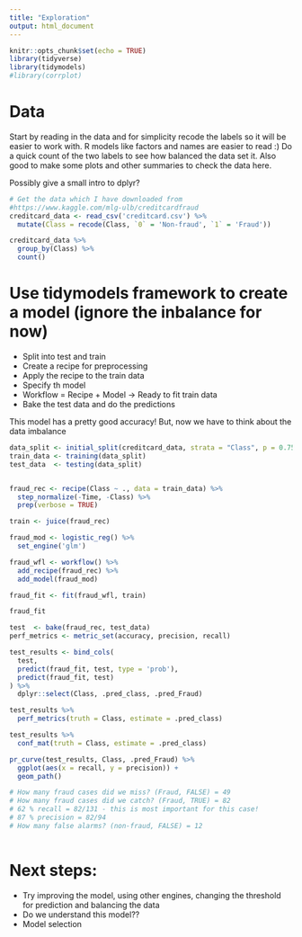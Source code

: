 ```yaml
---
title: "Exploration"
output: html_document
---
```


```r
knitr::opts_chunk$set(echo = TRUE)
library(tidyverse)
library(tidymodels)
#library(corrplot)
```

# Data

Start by reading in the data and for simplicity recode the labels so it will be easier to work with. R models like factors and names are easier to read :) Do a quick count of the two labels to see how balanced the data set it. Also good to make some plots and other summaries to check the data here. 

Possibly give a small intro to dplyr?

```r

# Get the data which I have downloaded from 
#https://www.kaggle.com/mlg-ulb/creditcardfraud
creditcard_data <- read_csv('creditcard.csv') %>% 
  mutate(Class = recode(Class, `0` = 'Non-fraud', `1` = 'Fraud'))

creditcard_data %>% 
  group_by(Class) %>% 
  count()


```

# Use tidymodels framework to create a model (ignore the inbalance for now)

- Split into test and train
- Create a recipe for preprocessing
- Apply the recipe to the train data
- Specify th model
- Workflow = Recipe + Model -> Ready to fit train data
- Bake the test data and do the predictions

This model has a pretty good accuracy! But, now we have to think about the data imbalance

```r

data_split <- initial_split(creditcard_data, strata = "Class", p = 0.75)
train_data <- training(data_split) 
test_data  <- testing(data_split)


fraud_rec <- recipe(Class ~ ., data = train_data) %>%
  step_normalize(-Time, -Class) %>% 
  prep(verbose = TRUE) 

train <- juice(fraud_rec) 

fraud_mod <- logistic_reg() %>% 
  set_engine('glm')

fraud_wfl <- workflow() %>% 
  add_recipe(fraud_rec) %>% 
  add_model(fraud_mod)

fraud_fit <- fit(fraud_wfl, train)

fraud_fit

test  <- bake(fraud_rec, test_data)
perf_metrics <- metric_set(accuracy, precision, recall)

test_results <- bind_cols(
  test,
  predict(fraud_fit, test, type = 'prob'),
  predict(fraud_fit, test)
) %>% 
  dplyr::select(Class, .pred_class, .pred_Fraud)

test_results %>% 
  perf_metrics(truth = Class, estimate = .pred_class)

test_results %>% 
  conf_mat(truth = Class, estimate = .pred_class)

pr_curve(test_results, Class, .pred_Fraud) %>% 
  ggplot(aes(x = recall, y = precision)) +
  geom_path()

# How many fraud cases did we miss? (Fraud, FALSE) = 49
# How many fraud cases did we catch? (Fraud, TRUE) = 82
# 62 % recall = 82/131 - this is most important for this case!
# 87 % precision = 82/94
# How many false alarms? (non-fraud, FALSE) = 12
  
```

# Next steps:

- Try improving the model, using other engines, changing the threshold for prediction and balancing the data
- Do we understand this model??
- Model selection
